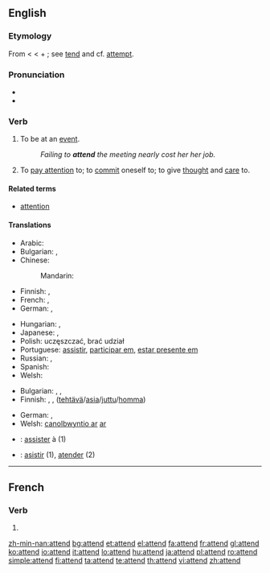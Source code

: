 ==English==

===Etymology===
From {{etyl|fro}} {{term|atendre}} < {{etyl|la}} {{term|attendere||to stretch toward, give heed to}} < {{term|ad||to}} + {{term|tendere||to stretch}}; see [[tend]] and cf. [[attempt]].

===Pronunciation===
* {{audio|en-us-attend.ogg|Audio (US)}}
* {{rhymes|ɛnd}}

===Verb===
{{en-verb}}

# {{transitive}} To be at an [[event]].
#: ''Failing to '''attend''' the meeting nearly cost her her job.''
# {{intransitive|construed with '''to'''}} To [[pay attention]] to; to [[commit]] oneself to; to give [[thought]] and [[care]] to.

====Related terms====
* [[attention]]

====Translations====
{{trans-top|to be at an event}}
* Arabic: {{t|ar|حضر|tr=HaDara|sc=Arab}}
* Bulgarian: {{t|bg|присъствам|sc=Cyrl}},  {{t|bg|посещавам|sc=Cyrl}}
* Chinese:
*: Mandarin: {{t|zh|出席|tr=chūxí|sc=Hani}}
* Finnish: {{t+|fi|osallistua}}, {{t+|fi|olla}} {{t+|fi|läsnä}}
* French: {{t|fr|assister}},  {{t|fr|présent|alt=être présent}}
* German: {{t+|de|teilnehmen}}, {{t+|de|besuchen}}
{{trans-mid}}
* Hungarian: {{t|hu|eljár}}, {{t+|hu|jár}}
* Japanese: {{t|ja|出席|tr=しゅっせきする, shusseki-surú|alt=出席する|sc=Jpan}},  {{t|ja|立ち会う|tr=たちあう, tachiau|sc=Jpan}}
* Polish: uczęszczać, brać udział
* Portuguese: [[assistir]], [[participar em]], [[estar presente em]]
* Russian: {{t|ru|посещать|tr=poseščát'|sc=Cyrl}},  {{t|ru|присутствовать|tr=prisútstvovat'|sc=Cyrl}}
* Spanish: {{t|es|asistir}}
* Welsh: {{t|cy|mynychu|xs=Welsh}}
{{trans-bottom}}

{{trans-top|to pay attention to; to commit oneself to; to give thought and care to}}
* Bulgarian: {{t|bg|обръщам внимание|sc=Cyrl}},  {{t|bg|грижа се|sc=Cyrl}},  {{t|bg|прислужвам|sc=Cyrl}}
* Finnish: {{t+|fi|huolehtia}}, {{t+|fi|pitää}} {{t+|fi|huoli|alt=huolta}},  {{t+|fi|hoitaa}} ([[tehtävä]]/[[asia]]/[[juttu]]/[[homma]])
{{trans-mid}}
* German: {{t+|de|kümmern}}, {{t+|de|beachten}}
* Welsh: [[gweini#Welsh|canolbwyntio ar]] [[ar#Welsh|ar]]
{{trans-bottom}}

{{checktrans-top}}
* {{ttbc|French}}: [[assister]] à (1)
* {{ttbc|Spanish}}: [[asistir]] (1), [[atender]] (2)
{{checktrans-bottom}}

----

==French==

===Verb===
{{fr-verb-form}}

# {{form of|[[third-person|Third-person]] [[singular]] [[present indicative]]|attendre|lang=French}}

[[zh-min-nan:attend]]
[[bg:attend]]
[[et:attend]]
[[el:attend]]
[[fa:attend]]
[[fr:attend]]
[[gl:attend]]
[[ko:attend]]
[[io:attend]]
[[it:attend]]
[[lo:attend]]
[[hu:attend]]
[[ja:attend]]
[[pl:attend]]
[[ro:attend]]
[[simple:attend]]
[[fi:attend]]
[[ta:attend]]
[[te:attend]]
[[th:attend]]
[[vi:attend]]
[[zh:attend]]